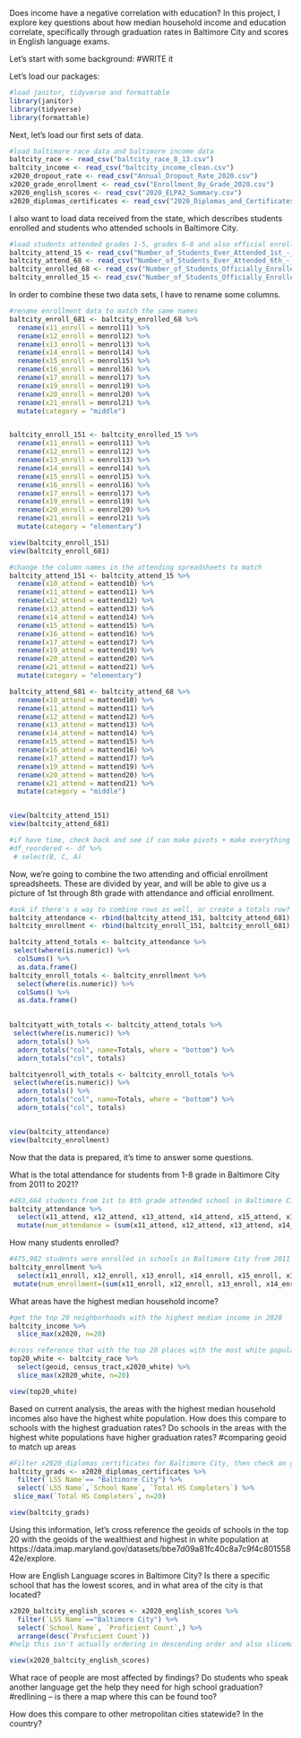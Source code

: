 Does income have a negative correlation with education? In this project, I explore key questions about how median household income and education correlate, specifically through graduation rates in Baltimore City and scores in English language exams. 

Let's start with some background:
#WRITE it



Let's load our packages:

```r
#load janitor, tidyverse and formattable
library(janitor)
library(tidyverse)
library(formattable)
```
Next, let's load our first sets of data. 
```r
#load baltimore race data and baltimore income data
baltcity_race <- read_csv("baltcity_race_8_13.csv")
baltcity_income <- read_csv("baltcity_income_clean.csv")
x2020_dropout_rate <- read_csv("Annual_Dropout_Rate_2020.csv")
x2020_grade_enrollment <- read_csv("Enrollment_By_Grade_2020.csv")
x2020_english_scores <- read_csv("2020_ELPA2_Summary.csv")
x2020_diplomas_certificates <- read_csv("2020_Diplomas_and_Certificates.csv")
```
I also want to load data received from the state, which describes students enrolled and students who attended schools in Baltimore City. 
```r
#load students attended grades 1-5, grades 6-8 and also official enrollment in same grades
baltcity_attend_15 <- read_csv("Number_of_Students_Ever_Attended_1st_-_5th_Grade.csv")
baltcity_attend_68 <- read_csv("Number_of_Students_Ever_Attended_6th_-_8th_Grade.csv")
baltcity_enrolled_68 <- read_csv("Number_of_Students_Officially_Enrolled_in_6th_-_8th_Grade.csv")
baltcity_enrolled_15 <- read_csv("Number_of_Students_Officially_Enrolled_in_1st_-_5th_Grade.csv")
```
In order to combine these two data sets, I have to rename some columns. 
```r
#rename enrollment data to match the same names
baltcity_enroll_681 <- baltcity_enrolled_68 %>% 
  rename(x11_enroll = menrol11) %>% 
  rename(x12_enroll = menrol12) %>% 
  rename(x13_enroll = menrol13) %>% 
  rename(x14_enroll = menrol14) %>% 
  rename(x15_enroll = menrol15) %>% 
  rename(x16_enroll = menrol16) %>% 
  rename(x17_enroll = menrol17) %>% 
  rename(x19_enroll = menrol19) %>% 
  rename(x20_enroll = menrol20) %>% 
  rename(x21_enroll = menrol21) %>% 
  mutate(category = "middle")


baltcity_enroll_151 <- baltcity_enrolled_15 %>% 
  rename(x11_enroll = eenrol11) %>% 
  rename(x12_enroll = eenrol12) %>% 
  rename(x13_enroll = eenrol13) %>% 
  rename(x14_enroll = eenrol14) %>% 
  rename(x15_enroll = eenrol15) %>% 
  rename(x16_enroll = eenrol16) %>% 
  rename(x17_enroll = eenrol17) %>% 
  rename(x19_enroll = eenrol19) %>% 
  rename(x20_enroll = eenrol20) %>% 
  rename(x21_enroll = eenrol21) %>% 
  mutate(category = "elementary")

view(baltcity_enroll_151)
view(baltcity_enroll_681)
```

```r
#change the column names in the attending spreadsheets to match
baltcity_attend_151 <- baltcity_attend_15 %>% 
  rename(x10_attend = eattend10) %>%
  rename(x11_attend = eattend11) %>% 
  rename(x12_attend = eattend12) %>% 
  rename(x13_attend = eattend13) %>% 
  rename(x14_attend = eattend14) %>% 
  rename(x15_attend = eattend15) %>% 
  rename(x16_attend = eattend16) %>% 
  rename(x17_attend = eattend17) %>% 
  rename(x19_attend = eattend19) %>% 
  rename(x20_attend = eattend20) %>% 
  rename(x21_attend = eattend21) %>% 
  mutate(category = "elementary")

baltcity_attend_681 <- baltcity_attend_68 %>% 
  rename(x10_attend = mattend10) %>% 
  rename(x11_attend = mattend11) %>%
  rename(x12_attend = mattend12) %>%
  rename(x13_attend = mattend13) %>%
  rename(x14_attend = mattend14) %>%
  rename(x15_attend = mattend15) %>%
  rename(x16_attend = mattend16) %>%
  rename(x17_attend = mattend17) %>%
  rename(x19_attend = mattend19) %>%
  rename(x20_attend = mattend20) %>%
  rename(x21_attend = mattend21) %>%
  mutate(category = "middle")


view(baltcity_attend_151)
view(baltcity_attend_681)

#if have time, check back and see if can make pivots + make everything in the same code block so there's not 8 bajillion different data frames -- 
#df_reordered <- df %>%
 # select(B, C, A)

```

Now, we're going to combine the two attending and official enrollment spreadsheets. These are divided by year, and will be able to give us a picture of 1st through 8th grade with attendance and official enrollment.
```r
#ask if there's a way to combine rows as well, or create a totals row? how does one add that?
baltcity_attendance <- rbind(baltcity_attend_151, baltcity_attend_681)
baltcity_enrollment <- rbind(baltcity_enroll_151, baltcity_enroll_681)

baltcity_attend_totals <- baltcity_attendance %>% 
 select(where(is.numeric)) %>% 
  colSums() %>% 
  as.data.frame()
baltcity_enroll_totals <- baltcity_enrollment %>% 
  select(where(is.numeric)) %>% 
  colSums() %>% 
  as.data.frame()
  

baltcityatt_with_totals <- baltcity_attend_totals %>%
 select(where(is.numeric)) %>% 
  adorn_totals() %>% 
  adorn_totals("col", name=Totals, where = "bottom") %>% 
  adorn_totals("col", totals)

baltcityenroll_with_totals <- baltcity_enroll_totals %>% 
 select(where(is.numeric)) %>% 
  adorn_totals() %>% 
  adorn_totals("col", name=Totals, where = "bottom") %>% 
  adorn_totals("col", totals)


view(baltcity_attendance)
view(baltcity_enrollment)
```

Now that the data is prepared, it's time to answer some questions. 

What is the total attendance for students from 1-8 grade in Baltimore City from 2011 to 2021?
```r
#493,664 students from 1st to 8th grade attended school in Baltimore City from 2011 to 2021. Note: data is missing count for 2018, excluded 2010 in sum to match up with enrollment data.
baltcity_attendance %>% 
  select(x11_attend, x12_attend, x13_attend, x14_attend, x15_attend, x16_attend, x17_attend, x19_attend, x20_attend, x21_attend) %>% 
  mutate(num_attendance = (sum(x11_attend, x12_attend, x13_attend, x14_attend, x15_attend, x16_attend, x17_attend, x19_attend, x20_attend, x21_attend)))

```
How many students enrolled? 
```r
#475,982 students were enrolled in schools in Baltimore City from 2011 to 2021. Note: missing data from 2018. 
baltcity_enrollment %>% 
  select(x11_enroll, x12_enroll, x13_enroll, x14_enroll, x15_enroll, x16_enroll, x17_enroll, x19_enroll, x20_enroll, x21_enroll) %>% 
 mutate(num_enrollment=(sum(x11_enroll, x12_enroll, x13_enroll, x14_enroll, x15_enroll, x16_enroll, x17_enroll, x19_enroll, x20_enroll, x21_enroll)))
```

What areas have the highest median household income?
```r
#get the top 20 neighborhoods with the highest median income in 2020
baltcity_income %>% 
  slice_max(x2020, n=20)

```
```r
#cross reference that with the top 20 places with the most white population
top20_white <- baltcity_race %>% 
  select(geoid, census_tract,x2020_white) %>% 
  slice_max(x2020_white, n=20)

view(top20_white)
```

Based on current analysis, the areas with the highest median household incomes also have the highest white population. How does this compare to schools with the highest graduation rates? Do schools in the areas with the highest white populations have higher graduation rates?
#comparing geoid to match up areas
```r
#Filter x2020_diplomas_certificates for Baltimore City, then check on geoids of the schools with the highest graduation rates
baltcity_grads <- x2020_diplomas_certificates %>% 
  filter(`LSS Name`== "Baltimore City") %>% 
  select(`LSS Name`,`School Name`, `Total HS Completers`) %>% 
 slice_max(`Total HS Completers`, n=20)

view(baltcity_grads)

```

Using this information, let's cross reference the geoids of schools in the top 20 with the geoids of the wealthiest and highest in white population at https://data.imap.maryland.gov/datasets/bbe7d09a81fc40c8a7c9f4c80155842e/explore. 

How are English Language scores in Baltimore City? Is there a specific school that has the lowest scores, and in what area of the city is that located?
```r
x2020_baltcity_english_scores <- x2020_english_scores %>% 
  filter(`LSS Name`=="Baltimore City") %>% 
  select(`School Name`, `Proficient Count`,) %>% 
  arrange(desc(`Proficient Count`))
#help this isn't actually ordering in descending order and also slicemax isn't working

view(x2020_baltcity_english_scores)

```

What race of people are most affected by findings? Do students who speak another language get the help they need for high school graduation? 
#redlining -- is there a map where this can be found too? 

How does this compare to other metropolitan cities statewide? In the country?
```r

```


